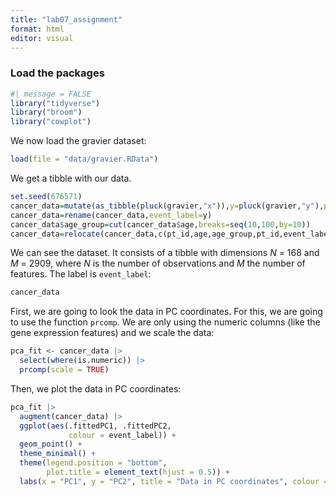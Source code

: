 ```yaml
---
title: "lab07_assignment"
format: html
editor: visual
---
```


### Load the packages

```r
#| message = FALSE 
library("tidyverse")
library("broom")
library("cowplot")
```

We now load the gravier dataset:

```r
load(file = "data/gravier.RData")
```

We get a tibble with our data.

```r
set.seed(676571)
cancer_data=mutate(as_tibble(pluck(gravier,"x")),y=pluck(gravier,"y"),pt_id=1:length(pluck(gravier, "y")),age=round(rnorm(length(pluck(gravier,"y")),mean=55,sd=10),1))
cancer_data=rename(cancer_data,event_label=y)
cancer_data$age_group=cut(cancer_data$age,breaks=seq(10,100,by=10))
cancer_data=relocate(cancer_data,c(pt_id,age,age_group,pt_id,event_label))
```

We can see the dataset. It consists of a tibble with dimensions $N$ = 168 and $M$ = 2909, where $N$ is the number of observations and $M$ the number of features. The label is `event_label`:

```r
cancer_data
```

First, we are going to look the data in PC coordinates. For this, we are going to use the function `prcomp`. We are only using the numeric columns (like the gene expression features) and we scale the data:

```r
pca_fit <- cancer_data |> 
  select(where(is.numeric)) |> 
  prcomp(scale = TRUE)
```

Then, we plot the data in PC coordinates:

```r
pca_fit |> 
  augment(cancer_data) |> 
  ggplot(aes(.fittedPC1, .fittedPC2,
             colour = event_label)) + 
  geom_point() +
  theme_minimal() +
  theme(legend.position = "bottom", 
        plot.title = element_text(hjust = 0.5)) +
  labs(x = "PC1", y = "PC2", title = "Data in PC coordinates", colour = "Event label")
```
